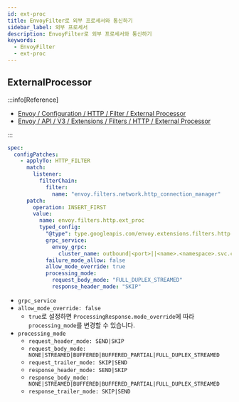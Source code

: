 ```yaml
---
id: ext-proc
title: EnvoyFilter로 외부 프로세서와 통신하기
sidebar_label: 외부 프로세서
description: EnvoyFilter로 외부 프로세서와 통신하기
keywords:
  - EnvoyFilter
  - ext-proc
---
```


## ExternalProcessor

:::info[Reference]

- [Envoy / Configuration / HTTP / Filter / External Processor](https://www.envoyproxy.io/docs/envoy/latest/configuration/http/http_filters/ext_proc_filter)
- [Envoy / API / V3 / Extensions / Filters / HTTP / External Processor](https://www.envoyproxy.io/docs/envoy/latest/api-v3/extensions/filters/http/ext_proc/v3/ext_proc.proto)

:::

```yaml
spec:
  configPatches:
    - applyTo: HTTP_FILTER
      match:
        listener:
          filterChain:
            filter:
              name: "envoy.filters.network.http_connection_manager"
      patch:
        operation: INSERT_FIRST
        value:
          name: envoy.filters.http.ext_proc
          typed_config:
            "@type": type.googleapis.com/envoy.extensions.filters.http.ext_proc.v3.ExternalProcessor
            grpc_service:
              envoy_grpc:
                cluster_name: outbound|<port>||<name>.<namespace>.svc.cluster.local
            failure_mode_allow: false
            allow_mode_override: true
            processing_mode:
              request_body_mode: "FULL_DUPLEX_STREAMED"
              response_header_mode: "SKIP"
```

- `grpc_service`
- `allow_mode_override: false`
  - `true`로 설정하면 `ProcessingResponse.mode_override`에 따라 `processing_mode`를 변경할 수 있습니다.
- `processing_mode`
  - `request_header_mode: SEND|SKIP`
  - `request_body_mode: NONE|STREAMED|BUFFERED|BUFFERED_PARTIAL|FULL_DUPLEX_STREAMED`
  - `request_trailer_mode: SKIP|SEND`
  - `response_header_mode: SEND|SKIP`
  - `response_body_mode: NONE|STREAMED|BUFFERED|BUFFERED_PARTIAL|FULL_DUPLEX_STREAMED`
  - `response_trailer_mode: SKIP|SEND`
